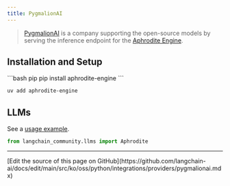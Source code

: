 ```yaml
---
title: PygmalionAI
---
```


>[PygmalionAI](https://pygmalion.chat/) is a company supporting the
> open-source models by serving the inference endpoint
> for the [Aphrodite Engine](https://github.com/PygmalionAI/aphrodite-engine).


## Installation and Setup


<CodeGroup>
```bash pip
pip install aphrodite-engine
```

```bash uv
uv add aphrodite-engine
```
</CodeGroup>

## LLMs

See a [usage example](/oss/python/integrations/llms/aphrodite).

```python
from langchain_community.llms import Aphrodite
```

---

<Callout icon="pen-to-square" iconType="regular">
  [Edit the source of this page on GitHub](https://github.com/langchain-ai/docs/edit/main/src/ko/oss/python/integrations/providers/pygmalionai.mdx)
</Callout>
